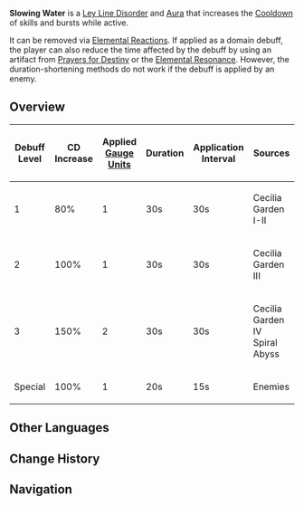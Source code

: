 {{Status Infobox
|image    = Tutorial Adventure Slowing Water.png
|type     = Ley Line Disorders
|type2    = Auras
|element  = Hydro
|icon     = Icon Slowing Water
|color    = Blue
|domain   = Midsummer Courtyard
|effect   = Your character will be periodically inflicted with Slowing Water, greatly increasing your skills' CD duration until the inflicted {{Hydro}} element is removed.
}}
'''Slowing Water''' is a [[Ley Line Disorder]] and [[Aura]] that increases the [[Cooldown]] of skills and bursts while active.

It can be removed via [[Elemental Reactions]]. If applied as a domain debuff, the player can also reduce the time affected by the debuff by using an artifact from [[Prayers for Destiny]] or the {{color|Electro|High Voltage}} [[Elemental Resonance]]. However, the duration-shortening methods do not work if the debuff is applied by an enemy.

==Overview==
{| class="article-table align-center"
! Debuff Level !! CD Increase !! Applied [[Gauge Unit]]s !! Duration !! Application Interval !! Sources
|-
| 1
| 80%
| 1
| 30s
| 30s
| Cecilia Garden I-II
|-
| 2
| 100%
| 1
| 30s
| 30s
| Cecilia Garden III
|-
| 3
| 150%
| 2
| 30s
| 30s
| Cecilia Garden IV<br>Spiral Abyss
|-
| Special
| 100%
| 1
| 20s
| 15s
| Enemies
|}

==Other Languages==
{{Other Languages
|en      = Slowing Water
|zhs     = 迟滞之水
|zhs_rm  = Chízhì zhī Shuǐ
|zht     = 遲滯之水
|zht_rm  = Chízhì zhī Shuǐ
|zh_tl   = Slow-Moving Water
|ja      = 停滞の水
|ja_rm   = Teitai no Mizu
|ja_tl   = Water of Stagnation
|ko      = 지체의 물
|ko_rm   = Jiche-ui Mul
|ko_tl   = Water of Delay
|es      = Agua ralentizante
|es_tl   = Slowing Water
|fr      = Eau ralentissante
|fr_tl   = Slowing Water
|ru      = Медленный поток
|ru_tl   = Slow Stream
|th      = Slowing Water
|vi      = Nước Lững Lờ
|vi_tl   = 
|de      = Zähflüssige Bremse
|de_tl   = Viscous Brake
|id      = Slowing Water
|pt      = Águas Lentas
|pt_tl   = Slow Waters
|tr      = Yavaşlatan Su
|tr_tl   = Slowing Water
|it      = Rallentamento acquatico
|it_tl   = 
}}

==Change History==
{{Change History|1.0}}

==Navigation==
{{Ley Line Disorder Navbox}}